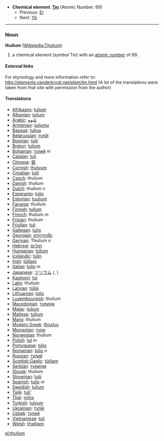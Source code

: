 *'''Chemical element''': '''[[Tm]]''' (Atomic Number: 69)
**Previous: [[Erbium|Er]]
**Next: [[Ytterbium|Yb]]
----
=== Noun ===
'''thulium''' ([[en:Thulium|Wikipedia:Thulium]])

# a chemical element (''symbol'' Tm) with an [[atomic number]] of 69.

====External links====
For etymology and more information refer to:
http://elements.vanderkrogt.net/elem/tm.html
(A lot of the translations were taken from that site with permission from the author)

==== Translations ====
*[[Afrikaans]]: [[tulium]]
*[[Albanian]]: [[tulium]]
*[[Arabic]]: [[ثليوم]]
*[[Armenian]]: [[tuliumu]]
*[[Basque]]: [[tulioa]]
*[[Belarussian]]: [[тулiй]]
*[[Bosnian]]: [[tulij]]
*[[Breton]]: [[tuliom]]
*[[Bulgarian]]: [[тулий]] ''m''
*[[Catalan]]: [[tuli]]
*[[Chinese]]: [[銩]]
*[[Cornish]]: [[thulyum]]
*[[Croatian]]: [[tulij]]
*[[Czech]]: thulium
*[[Danish]]: thulium
*[[Dutch]]: thulium ''n''
*[[Esperanto]]: [[tulio]]
*[[Estonian]]: [[tuulium]]
*[[Faroese]]: thulium
*[[Finnish]]: [[tulium]]
*[[French]]: thulium ''m''
*[[Frisian]]: thulium
*[[Friulian]]: [[tuli]]
*[[Gallegan]]: [[tulio]]
*[[Georgian]]: [[თულიუმი]]
*[[German]]: Thulium ''n''
*[[Hebrew]]: [[תוליום]]
*[[Hungarian]]: [[túlium]]
*[[Icelandic]]: [[túlín]]
*[[Irish]]: [[túiliam]]
*[[Italian]]: [[tulio]] ''m''
*[[Japanese]]: [[ツリウム]] ([[]], )
*[[Kashmiri]]: [[tul]]
*[[Latin]]: thulium
*[[Latvian]]: [[tūlijs]]
*[[Lithuanian]]: [[tulis]]
*[[Luxembourgish]]: thulium
*[[Macedonian]]: [[тулиум]]
*[[Malay]]: [[tulium]]
*[[Maltese]]: [[tuljum]]
*[[Manx]]: thulium
*[[Modern Greek]]: [[Θουλιο]] '' ''
*[[Mongolian]]: [[тули]]
*[[Norwegian]]: thulium
*[[Polish]]: [[tul]] ''m''
*[[Portuguese]]: [[túlio]]
*[[Romanian]]: [[tuliu]] ''n''
*[[Russian]]: [[тулий]] '' ''
*[[Scottish Gaelic]]: [[tùiliam]]
*[[Serbian]]: [[тулиjум]]
*[[Slovak]]: thulium
*[[Slovenian]]: [[tulij]]
*[[Spanish]]: [[tulio]] ''m''
*[[Swedish]]: [[tulium]]
*[[Tajik]]: [[tuli']]
*[[Thai]]: [[ทูเลียม]]
*[[Turkish]]: [[tulyum]]
*[[Ukrainian]]: [[тулiй]]
*[[Uzbek]]: [[тулий]]
*[[Vietnamese]]: [[tuli]]
*[[Welsh]]: [[thwliwm]]

[[pl:thulium]]